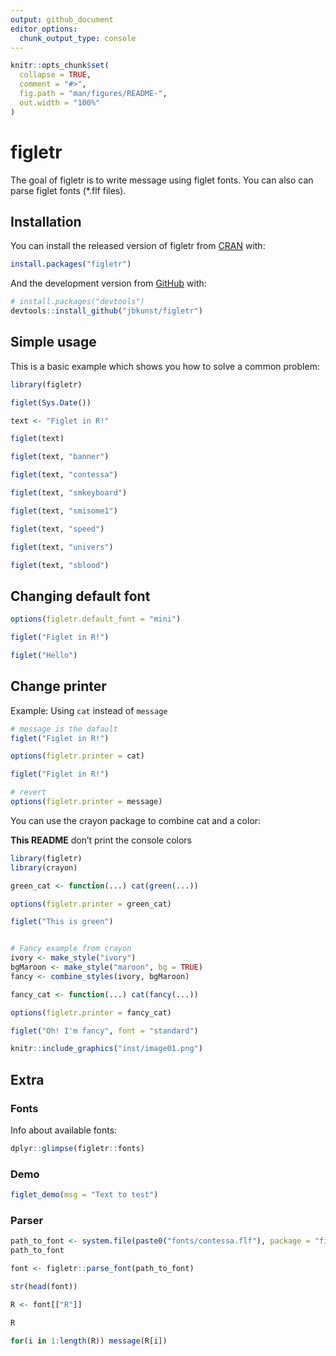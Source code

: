 ```yaml
---
output: github_document
editor_options: 
  chunk_output_type: console
---
```


<!-- README.md is generated from README.Rmd. Please edit that file -->

```r
knitr::opts_chunk$set(
  collapse = TRUE,
  comment = "#>",
  fig.path = "man/figures/README-",
  out.width = "100%"
)
```

# figletr

<!-- badges: start -->
<!-- badges: end -->

The goal of figletr is to write message using figlet fonts. You can also can
parse figlet fonts (*.flf files).

## Installation

You can install the released version of figletr from [CRAN](https://CRAN.R-project.org) with:

``` r
install.packages("figletr")
```

And the development version from [GitHub](https://github.com/) with:

``` r
# install.packages("devtools")
devtools::install_github("jbkunst/figletr")
```
## Simple usage

This is a basic example which shows you how to solve a common problem:

```r
library(figletr)

figlet(Sys.Date())

text <- "Figlet in R!"

figlet(text)

figlet(text, "banner")

figlet(text, "contessa")

figlet(text, "smkeyboard")

figlet(text, "smisome1")

figlet(text, "speed")

figlet(text, "univers")

figlet(text, "sblood")
```

## Changing default font

```r
options(figletr.default_font = "mini")

figlet("Figlet in R!")

figlet("Hello")
```

## Change printer

Example: Using `cat` instead of `message`

```r
# message is the dafault
figlet("Figlet in R!")

options(figletr.printer = cat)

figlet("Figlet in R!")

# revert 
options(figletr.printer = message)
```

You can use the crayon package to combine cat and a color:

**This README** don't print the console colors

```r
library(figletr)
library(crayon)

green_cat <- function(...) cat(green(...))

options(figletr.printer = green_cat)

figlet("This is green")


# Fancy example from crayon
ivory <- make_style("ivory")
bgMaroon <- make_style("maroon", bg = TRUE)
fancy <- combine_styles(ivory, bgMaroon)

fancy_cat <- function(...) cat(fancy(...))

options(figletr.printer = fancy_cat)

figlet("Oh! I'm fancy", font = "standard")
```

```r
knitr::include_graphics("inst/image01.png")
```


## Extra 

### Fonts

Info about available fonts:

```r
dplyr::glimpse(figletr::fonts)
```

### Demo

```r
figlet_demo(msg = "Text to test")
```


### Parser

```r
path_to_font <- system.file(paste0("fonts/contessa.flf"), package = "figletr")
path_to_font

font <- figletr::parse_font(path_to_font)

str(head(font))

R <- font[["R"]]

R

for(i in 1:length(R)) message(R[i])
```








